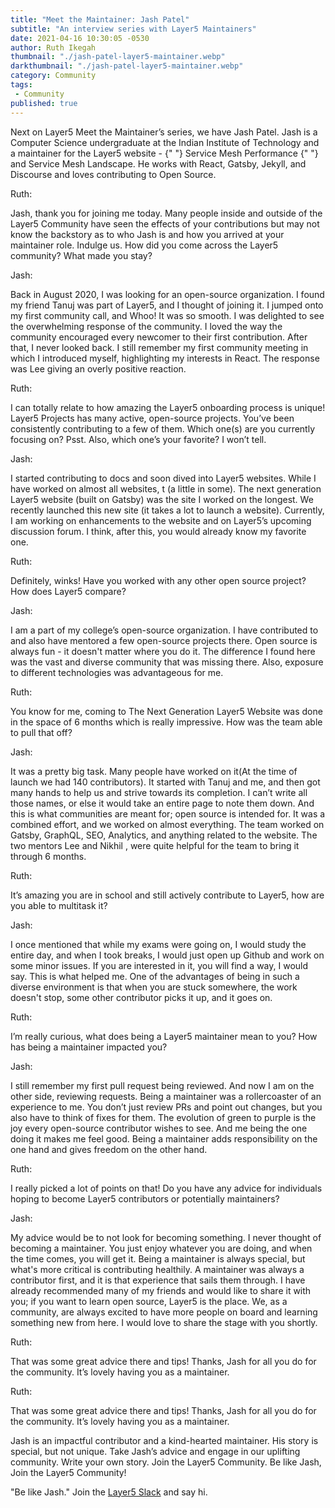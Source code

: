 ```yaml
---
title: "Meet the Maintainer: Jash Patel"
subtitle: "An interview series with Layer5 Maintainers"
date: 2021-04-16 10:30:05 -0530
author: Ruth Ikegah
thumbnail: "./jash-patel-layer5-maintainer.webp"
darkthumbnail: "./jash-patel-layer5-maintainer.webp"
category: Community
tags:
 - Community
published: true
---
```



<BlogWrapper>
  <MeetTheMaintainer>

<div class="intro ">
  <p>
    Next on Layer5 Meet the Maintainer’s series, we have Jash Patel. Jash is a
    Computer Science undergraduate at the Indian Institute of Technology and a
    maintainer for the Layer5 website -
    <Link to="/projects/service-mesh-performance">
      {" "}
      Service Mesh Performance
    </Link>{" "}
    and
    <Link to="/service-mesh-landscape"> Service Mesh Landscape</Link>. He works with
    React, Gatsby, Jekyll, and Discourse and loves contributing to Open Source.
  </p>
</div>

<div class="interviewer">
  <span>Ruth:</span>
  <p>
    Jash, thank you for joining me today. Many people inside and outside of the
    Layer5 Community have seen the effects of your contributions but may not
    know the backstory as to who Jash is and how you arrived at your maintainer
    role. Indulge us. How did you come across the Layer5 community? What made
    you stay?
  </p>
</div>

<div class="interviewee">
  <span>Jash:</span>
  <p>
    Back in August 2020, I was looking for an open-source organization. I found
    my friend
    <Link to="/community/members/tanuj-agarwal"> Tanuj </Link> was part of Layer5,
    and I thought of joining it. I jumped onto my first community call, and Whoo!
    It was so smooth. I was delighted to see the overwhelming response of the community.
    I loved the way the community encouraged every newcomer to their first contribution.
    After that, I never looked back. I still remember my first community meeting
    in which I introduced myself, highlighting my interests in React. The response
    was <Link to="/community/members/lee-calcote"> Lee </Link> giving an overly positive reaction.
  </p>
</div>

<div class="interviewer">
  <span>Ruth:</span>
  <p>
    I can totally relate to how amazing the Layer5 onboarding process is unique!
    Layer5 Projects has many active, open-source projects. You’ve been
    consistently contributing to a few of them. Which one(s) are you currently
    focusing on? Psst. Also, which one’s your favorite? I won’t tell.
  </p>
</div>

<div class="interviewee">
  <span>Jash:</span>
  <p>
    I started contributing to docs and soon dived into Layer5 websites. While I
    have worked on almost all websites, t (a little in some). The next
    generation Layer5 website (built on Gatsby) was the site I worked on the
    longest. We recently launched this new site (it takes a lot to launch a
    website). Currently, I am working on enhancements to the website and on
    Layer5’s upcoming discussion forum. I think, after this, you would already
    know my favorite one.
  </p>
</div>

<div class="interviewer">
  <span>Ruth:</span>
  <p>
    Definitely, winks! Have you worked with any other open source project? How
    does Layer5 compare?
  </p>
</div>

<div class="interviewee">
  <span>Jash:</span>
  <p>
    I am a part of my college’s open-source organization. I have contributed to
    and also have mentored a few open-source projects there. Open source is
    always fun - it doesn't matter where you do it. The difference I found here
    was the vast and diverse community that was missing there. Also, exposure to
    different technologies was advantageous for me.
  </p>
</div>

<div class="interviewer">
  <span>Ruth:</span>
  <p>
    You know for me, coming to The Next Generation Layer5 Website was done in
    the space of 6 months which is really impressive. How was the team able to
    pull that off?
  </p>
</div>

<div class="interviewee">
  <span>Jash:</span>
  <p>
    It was a pretty big task. Many people have worked on it(At the time of
    launch we had 140 contributors). It started with Tanuj and me, and then got
    many hands to help us and strive towards its completion. I can’t write all
    those names, or else it would take an entire page to note them down. And
    this is what communities are meant for; open source is intended for. It was
    a combined effort, and we worked on almost everything. The team worked on
    Gatsby, GraphQL, SEO, Analytics, and anything related to the website. The
    two mentors <Link to="/community/members/lee-calcote"> Lee </Link> and
    <Link to="/community/members/nikhil-ladha"> Nikhil </Link>,
    were quite helpful for the team to bring it through 6 months.
  </p>
</div>

<div class="interviewer">
  <span> Ruth:</span>
  <p>
    It’s amazing you are in school and still actively contribute to Layer5, how
    are you able to multitask it?
  </p>
</div>

<div class="interviewee">
  <span> Jash:</span>
  <p>
    I once mentioned that while my exams were going on, I would study the entire
    day, and when I took breaks, I would just open up Github and work on some
    minor issues. If you are interested in it, you will find a way, I would say.
    This is what helped me. One of the advantages of being in such a diverse
    environment is that when you are stuck somewhere, the work doesn't stop,
    some other contributor picks it up, and it goes on.
  </p>
</div>

<div class="interviewer">
  <span> Ruth:</span>
  <p>
    I’m really curious, what does being a Layer5 maintainer mean to you? How has
    being a maintainer impacted you?
  </p>
</div>

<div class="interviewee">
  <span> Jash:</span>
  <p>
    I still remember my first pull request being reviewed. And now I am on the
    other side, reviewing requests. Being a maintainer was a rollercoaster of an
    experience to me. You don’t just review PRs and point out changes, but you
    also have to think of fixes for them. The evolution of green to purple is
    the joy every open-source contributor wishes to see. And me being the one
    doing it makes me feel good. Being a maintainer adds responsibility on the
    one hand and gives freedom on the other hand.
  </p>
</div>

<div class="interviewer">
  <span> Ruth:</span>
  <p>
    I really picked a lot of points on that! Do you have any advice for
    individuals hoping to become Layer5 contributors or potentially maintainers?
  </p>
</div>

<div class="interviewee">
  <span> Jash:</span>
  <p>
    My advice would be to not look for becoming something. I never thought of
    becoming a maintainer. You just enjoy whatever you are doing, and when the
    time comes, you will get it. Being a maintainer is always special, but
    what's more critical is contributing healthily. A maintainer was always a
    contributor first, and it is that experience that sails them through. I have
    already recommended many of my friends and would like to share it with you;
    if you want to learn open source, Layer5 is the place. We, as a community,
    are always excited to have more people on board and learning something new
    from here. I would love to share the stage with you shortly.
  </p>
</div>

<div class="interviewer">
  <span> Ruth:</span>
  <p>
    That was some great advice there and tips! Thanks, Jash for all you do for
    the community. It’s lovely having you as a maintainer.
  </p>
</div>

<div class="interviewee">
  <span> Ruth:</span>
  <p>
    That was some great advice there and tips! Thanks, Jash for all you do for
    the community. It’s lovely having you as a maintainer.
  </p>
</div>

<div class="note">
  <p class="centered-text">
    Jash is an impactful contributor and a kind-hearted maintainer. His story is
    special, but not unique. Take Jash’s advice and engage in our uplifting
    community. Write your own story. Join the Layer5 Community. Be like Jash,
    Join the Layer5 Community!
  </p>
</div>

<p class="centered-text">
  "Be like Jash." Join the <a href="http://slack.layer5.io">Layer5 Slack</a> and
  say hi.
</p>

</MeetTheMaintainer>
</BlogWrapper>
